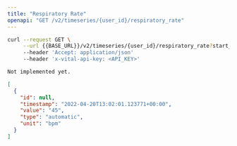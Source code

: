 ```yaml
---
title: "Respiratory Rate"
openapi: "GET /v2/timeseries/{user_id}/respiratory_rate"
---
```


<RequestExample>

```bash Bash
curl --request GET \
     --url {{BASE_URL}}/v2/timeseries/{user_id}/respiratory_rate?start_date={{START_DATE}}&end_date={{END_DATE}} \
     --header 'Accept: application/json'
     --header 'x-vital-api-key: <API_KEY>'
```

```python Python
Not implemented yet.
```

</RequestExample>

<ResponseExample>

```json Example
[
  {
    "id": null,
    "timestamp": "2022-04-20T13:02:01.123771+00:00",
    "value": "45",
    "type": "automatic",
    "unit": "bpm"
  }
]
```

</ResponseExample>

